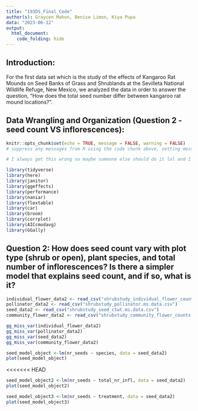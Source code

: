 ```yaml
---
title: "193DS_Final_Code"
author(s): Graycen Mahon, Benise Limon, Kiya Pupa
data: "2023-06-12"
output:
  html_document:
    code_folding: hide
---
```


## Introduction:

For the first data set which is the study of the effects of Kangaroo Rat Mounds on Seed Banks of Grass and Shrublands at the Sevilleta National Wildlife Refuge, New Mexico, we analyzed the data in order to answer the question, "How does the total seed number differ between kangaroo rat mound locations?".

## Data Wrangling and Organization (Question 2 - seed count VS inflorescences):

```r
knitr::opts_chunk$set(echo = TRUE, message = FALSE, warning = FALSE)
# suppress any messages from R using the code chunk above, setting messages and warnings to false}
```

```r
# I always get this wrong so maybe someone else should do it lol and I will copy it
```

```r
library(tidyverse)
library(here)
library(janitor)
library(ggeffects)
library(performance)
library(naniar) 
library(flextable)
library(car)
library(broom)
library(corrplot)
library(AICcmodavg)
library(GGally)
```

## Question 2: How does seed count vary with plot type (shrub or open), plant species, and total number of inflorescences? Is there a simpler model that explains seed count, and if so, what is it?

```r
individual_flower_data2 <- read_csv("shrubstudy_individual_flower_counts.ms.data.csv")
pollinator_data2 <- read_csv("shrubstudy_pollinator.ms.data.csv")
seed_data2 <- read_csv("shrubstudy_seed_ctwt.ms.data.csv")
community_flower_data2 <- read_csv("shrubstudy_community_flower_counts.ms.data.csv")
```

```r
gg_miss_var(individual_flower_data2)
gg_miss_var(pollinator_data2)
gg_miss_var(seed_data2)
gg_miss_var(community_flower_data2)
```

```r
seed_model_object <-lm(nr_seeds ~ species, data = seed_data2)
plot(seed_model_object)
```

\<\<\<\<\<\<\< HEAD

```r
seed_model_object2 <-lm(nr_seeds ~ total_nr_infl, data = seed_data2)
plot(seed_model_object2)
```

```r
seed_model_object3 <-lm(nr_seeds ~ treatment, data = seed_data2)
plot(seed_model_object3)
```

# 
